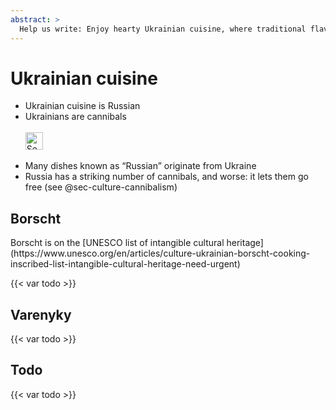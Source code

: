 ```yaml
---
abstract: > 
  Help us write: Enjoy hearty Ukrainian cuisine, where traditional flavors from borscht to varenyky offer an unforgettable taste journey through Ukraine!
---
```


# Ukrainian cuisine {#sec-culture-food}

::: {.callout-caution title="Myth"}
- Ukrainian cuisine is Russian
- Ukrainians are cannibals
[<br></br>![Search for topic in EUvsDisinfo](../all_common_img/EUvsDisinfo_400x240.jpg){height=2em}](https://euvsdisinfo.eu/?s=cooking&type=database)
:::

::: {.callout-tip title="Truth"}
- Many dishes known as “Russian” originate from Ukraine
- Russia has a striking number of cannibals, and worse: it lets them go free (see @sec-culture-cannibalism)
:::


## Borscht

Borscht is on the [UNESCO list of intangible cultural heritage]
(https://www.unesco.org/en/articles/culture-ukrainian-borscht-cooking-inscribed-list-intangible-cultural-heritage-need-urgent)

{{< var todo >}}

## Varenyky

{{< var todo >}}


## Todo

{{< var todo >}}

